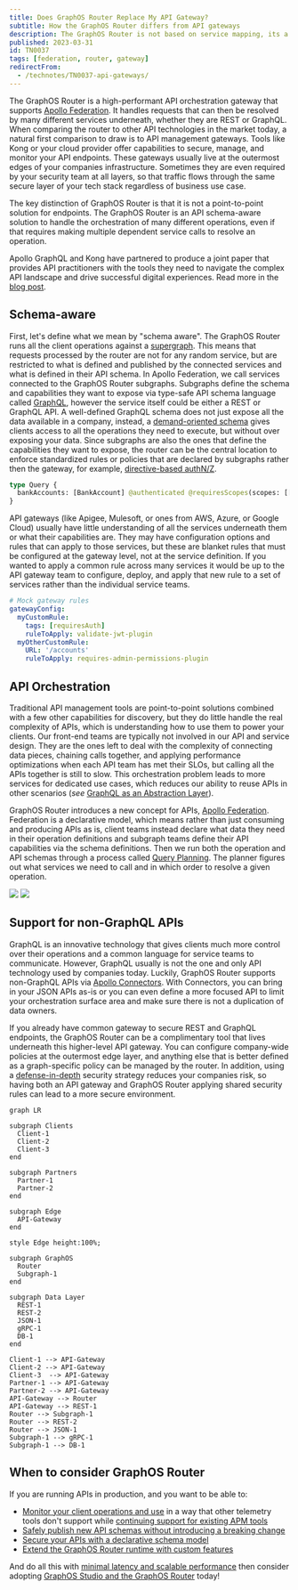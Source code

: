 ```yaml
---
title: Does GraphOS Router Replace My API Gateway?
subtitle: How the GraphOS Router differs from API gateways
description: The GraphOS Router is not based on service mapping, its a solution to handle your API orchestration for all your different clients operation's.
published: 2023-03-31
id: TN0037
tags: [federation, router, gateway]
redirectFrom:
  - /technotes/TN0037-api-gateways/
---
```


The GraphOS Router is a high-performant API orchestration gateway that supports [Apollo Federation](https://www.apollographql.com/docs/federation). It handles requests that can then be resolved by many different services underneath, whether they are REST or GraphQL.
When comparing the router to other API technologies in the market today, a natural first comparison to draw is to API management gateways.
Tools like Kong or your cloud provider offer capabilities to secure, manage, and monitor your API endpoints.
These gateways usually live at the outermost edges of your companies infrastructure. Sometimes they are even required by your security team at all layers, so that traffic flows through the same secure layer of your tech stack regardless of business use case.

The key distinction of GraphOS Router is that it is not a point-to-point solution for endpoints. The GraphOS Router is an API schema-aware solution to handle the orchestration of many different operations, even if that requires making multiple dependent service calls to resolve an operation.

<Tip>

Apollo GraphQL and Kong have partnered to produce a joint paper that provides API practitioners with the tools they need to navigate the complex API landscape and drive successful digital experiences.
Read more in the [blog post](https://www.apollographql.com/blog/leveraging-graphql-for-next-generation-api-platforms).

</Tip>

## Schema-aware

First, let's define what we mean by "schema aware". The GraphOS Router runs all the client operations against a [supergraph](/intro/platform/).
This means that requests processed by the router are not for any random service, but are restricted to what is defined and published by the connected services and what is defined in their API schema. In Apollo Federation, we call services connected to the GraphOS Router subgraphs.
Subgraphs define the schema and capabilities they want to expose via type-safe API schema language called [GraphQL](https://graphql.com/), however the service itself could be either a REST or GraphQL API. A well-defined GraphQL schema does not just expose all the data available in a company, instead, a [demand-oriented schema](/graphos/schema-design/guides/demand-oriented-schema-design) gives clients access to all the operations they need to execute, but without over exposing your data.
Since subgraphs are also the ones that define the capabilities they want to expose, the router can be the central location to enforce standardized rules or policies that are declared by subgraphs rather then the gateway, for example, [directive-based authN/Z](https://www.apollographql.com/docs/graphos/routing/security/authorization).

```graphql title="accounts-service-rest-api.graphql"
type Query {
  bankAccounts: [BankAccount] @authenticated @requiresScopes(scopes: [["accounts:read", "user:read"], ["accounts:admin"]])
}
```

API gateways (like Apigee, Mulesoft, or ones from AWS, Azure, or Google Cloud) usually have little understanding of all the services underneath them or what their capabilities are.
They may have configuration options and rules that can apply to those services, but these are blanket rules that must be configured at the gateway level, not at the service definition.
If you wanted to apply a common rule across many services it would be up to the API gateway team to configure, deploy, and apply that new rule to a set of services rather than the individual service teams.

```yaml
# Mock gateway rules
gatewayConfig:
  myCustomRule:
    tags: [requiresAuth]
    ruleToApply: validate-jwt-plugin
  myOtherCustomRule:
    URL: '/accounts'
    ruleToApply: requires-admin-permissions-plugin
```

## API Orchestration
Traditional API management tools are point-to-point solutions combined with a few other capabilities for discovery, but they do little handle the real complexity of APIs, which is understanding how to use them to power your clients.
Our front-end teams are typically not involved in our API and service design. They are the ones left to deal with the complexity of connecting data pieces, chaining calls together, and applying performance optimizations when each API team has met their SLOs, but calling all the APIs together is still to slow.
This orchestration problem leads to more services for dedicated use cases, which reduces our ability to reuse APIs in other scenarios (*see* [GraphQL as an Abstraction Layer](https://www.apollographql.com/docs/graphos/reference/guides/using-graphql-for-abstraction)).

GraphOS Router introduces a new concept for APIs, [Apollo Federation](https://www.apollographql.com/docs/graphos/schema-design/federated-schemas/federation). Federation is a declarative model, which means rather than just consuming and producing APIs as is, client teams instead declare what data they need in their operation definitions and subgraph teams define their API capabilities via the schema definitions.
Then we run both the operation and API schemas through a process called [Query Planning](https://www.apollographql.com/docs/graphos/routing/about-router#subgraph-query-planner). The planner figures out what services we need to call and in which order to resolve a given operation.

<img src="../images/get-started/qp.svg" class="dark:hidden" />
<img src="../images/get-started/qp-dark.svg" class="hidden dark:block" />

## Support for non-GraphQL APIs

GraphQL is an innovative technology that gives clients much more control over their operations and a common language for service teams to communicate. However, GraphQL usually is not the one and only API technology used by companies today.
Luckily, GraphOS Router supports non-GraphQL APIs via [Apollo Connectors](https://www.apollographql.com/docs/graphos/schema-design/connectors). With Connectors, you can bring in your JSON APIs as-is or you can even define a more focused API to limit your orchestration surface area and make sure there is not a duplication of data owners.

If you already have common gateway to secure REST and GraphQL endpoints, the GraphOS Router can be a complimentary tool that lives underneath this higher-level API gateway. You can configure company-wide policies at the outermost edge layer, and anything else that is better defined as a graph-specific policy can be managed by the router.
In addition, using a [defense-in-depth](https://csrc.nist.gov/glossary/term/defense_in_depth) security strategy reduces your companies risk, so having both an API gateway and GraphOS Router applying shared security rules can lead to a more secure environment.

```mermaid
graph LR

subgraph Clients
  Client-1
  Client-2
  Client-3
end

subgraph Partners
  Partner-1
  Partner-2
end

subgraph Edge
  API-Gateway
end

style Edge height:100%;

subgraph GraphOS
  Router
  Subgraph-1
end

subgraph Data Layer
  REST-1
  REST-2
  JSON-1
  gRPC-1
  DB-1
end

Client-1 --> API-Gateway
Client-2 --> API-Gateway
Client-3  --> API-Gateway
Partner-1 --> API-Gateway
Partner-2 --> API-Gateway
API-Gateway --> Router
API-Gateway --> REST-1
Router --> Subgraph-1
Router --> REST-2
Router --> JSON-1
Subgraph-1 --> gRPC-1
Subgraph-1 --> DB-1
```

## When to consider GraphOS Router

If you are running APIs in production, and you want to be able to:

- [Monitor your client operations and use](/graphos/platform/insights/field-usage) in a way that other telemetry tools don't support while [continuing support for existing APM tools](/graphos/reference/router/telemetry/metrics-exporters/overview)
- [Safely publish new API schemas without introducing a breaking change](/graphos/platform/schema-management/checks)
- [Secure your APIs with a declarative schema model](https://www.apollographql.com/docs/router/configuration/authn-jwt)
- [Extend the GraphOS Router runtime with custom features](https://www.apollographql.com/docs/router/customizations/overview)

And do all this with [minimal latency and scalable performance](https://www.apollographql.com/blog/announcement/backend/apollo-router-our-graphql-federation-runtime-in-rust) then consider adopting [GraphOS Studio and the GraphOS Router](/graphos/) today!
